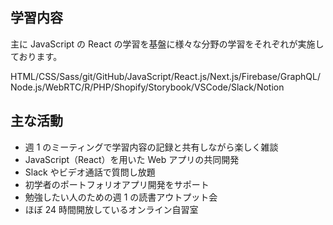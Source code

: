 ## 学習内容

主に JavaScript の React の学習を基盤に様々な分野の学習をそれぞれが実施しております。

HTML/CSS/Sass/git/GitHub/JavaScript/React.js/Next.js/Firebase/GraphQL/Node.js/WebRTC/R/PHP/Shopify/Storybook/VSCode/Slack/Notion

## 主な活動

- 週 1 のミーティングで学習内容の記録と共有しながら楽しく雑談
- JavaScript（React）を用いた Web アプリの共同開発
- Slack やビデオ通話で質問し放題
- 初学者のポートフォリオアプリ開発をサポート
- 勉強したい人のための週 1 の読書アウトプット会
- ほぼ 24 時間開放しているオンライン自習室
